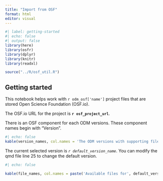 ```yaml
---
title: "Import from OSF"
format: html
editor: visual
---
```


```r
#| label: getting-started
#| echo: false
#| output: false
library(here)
library(osfr)
library(dplyr)
library(knitr)
library(readxl)

source("../R/osf_util.R")

```

## Getting started

This notebook helps work with `r odm_osf['name']` project files that are stored Open Science Foundation (OSF.io).

The OSF.io URL for the project is **`r osf_project_url`**.

There is an OSF component for each ODM versions. These component names begin with "Version".

```r
#| echo: false
kable(version_names, col.names = 'The ODM versions with supporting files are:')
```

The current selected version is *`r default_version_name`*. You can modify the qmd file line 25 to change the default version.

```r
#| echo: false

kable(file_names, col.names = paste('Available files for', default_version_name))
```
